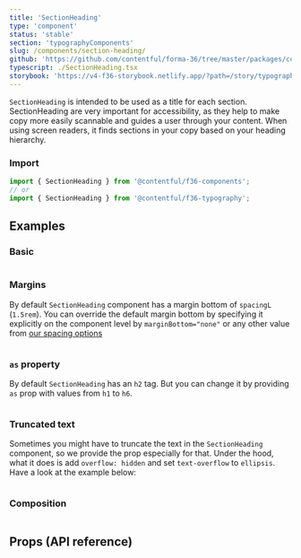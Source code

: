 ```yaml
---
title: 'SectionHeading'
type: 'component'
status: 'stable'
section: 'typographyComponents'
slug: /components/section-heading/
github: 'https://github.com/contentful/forma-36/tree/master/packages/components/typography/src'
typescript: ./SectionHeading.tsx
storybook: 'https://v4-f36-storybook.netlify.app/?path=/story/typography-sectionheading--basic'
---
```


`SectionHeading` is intended to be used as a title for each section. SectionHeading are very important for accessibility, as they help to make copy more easily scannable and guides a user through your content. When using screen readers, it finds sections in your copy based on your heading hierarchy.

### Import

```js static=true
import { SectionHeading } from '@contentful/f36-components';
// or
import { SectionHeading } from '@contentful/f36-typography';
```

## Examples

### Basic

```jsx file=../../examples/SectionHeadingExample.tsx

```

### Margins

By default `SectionHeading` component has a margin bottom of `spacingL` (`1.5rem`). You can override the default margin bottom by specifying it explicitly on the component level by `marginBottom="none"` or any other value from [our spacing options](/tokens/spacing)

```jsx file=../../examples/SectionHeadingSpacingExample.tsx

```

### `as` property

By default `SectionHeading` has an `h2` tag. But you can change it by providing `as` prop with values from `h1` to `h6`.

```jsx file=../../examples/SectionHeadingTagExample.tsx

```

### Truncated text

Sometimes you might have to truncate the text in the `SectionHeading` component, so we provide the prop especially for that. Under the hood, what it does is add `overflow: hidden` and set `text-overflow` to `ellipsis`. Have a look at the example below:

```jsx file=../../examples/SectionHeadingTruncatedExample.tsx

```

### Composition

```jsx file=../../examples/SectionHeadingCompositionExample.tsx

```

## Props (API reference)

<PropsTable of="SectionHeading" />
